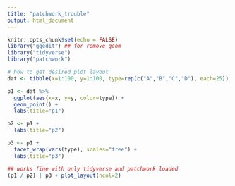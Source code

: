 ```yaml
---
title: "patchwork_trouble"
output: html_document
---
```



```r
knitr::opts_chunk$set(echo = FALSE)
library("ggedit") ## for remove_geom
library("tidyverse")
library("patchwork")
```

```r
# how to get desired plot layout
dat <- tibble(x=1:100, y=1:100, type=rep(c("A","B","C","D"), each=25))

p1 <- dat %>% 
  ggplot(aes(x=x, y=y, color=type)) +
  geom_point() + 
  labs(title="p1")

p2 <- p1 + 
  labs(title="p2")

p3 <- p1 +
  facet_wrap(vars(type), scales="free") + 
  labs(title="p3")

## works fine with only tidyverse and patchwork loaded
(p1 / p2) | p3 + plot_layout(ncol=2)
```


